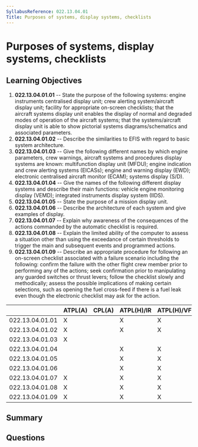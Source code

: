 ```yaml
---
SyllabusReference: 022.13.04.01
Title: Purposes of systems, display systems, checklists
---
```


# Purposes of systems, display systems, checklists

## Learning Objectives

1. **022.13.04.01.01** -- State the purpose of the following systems: engine
   instruments centralised display unit; crew alerting system/aircraft display
   unit; facility for appropriate on-screen checklists; that the aircraft
   systems display unit enables the display of normal and degraded modes of
   operation of the aircraft systems; that the systems/aircraft display unit is
   able to show pictorial systems diagrams/schematics and associated parameters.
2. **022.13.04.01.02** -- Describe the similarities to EFIS with regard to basic
   system architecture.
3. **022.13.04.01.03** -- Give the following different names by which engine
   parameters, crew warnings, aircraft systems and procedures display systems
   are known: multifunction display unit (MFDU); engine indication and crew
   alerting systems (EICASs); engine and warning display (EWD); electronic
   centralised aircraft monitor (ECAM); systems display (S/D).
4. **022.13.04.01.04** -- Give the names of the following different display
   systems and describe their main functions: vehicle engine monitoring display
   (VEMD); integrated instruments display system (IIDS).
5. **022.13.04.01.05** -- State the purpose of a mission display unit.
6. **022.13.04.01.06** -- Describe the architecture of each system and give
   examples of display.
7. **022.13.04.01.07** -- Explain why awareness of the consequences of the actions
   commanded by the automatic checklist is required.
8. **022.13.04.01.08** -- Explain the limited ability of the computer to assess a
   situation other than using the exceedance of certain thresholds to trigger
   the main and subsequent events and programmed actions.
9. **022.13.04.01.09** -- Describe an appropriate procedure for following an
   on-screen checklist associated with a failure scenario including the
   following: confirm the failure with the other flight crew member prior to
   performing any of the actions; seek confirmation prior to manipulating any
   guarded switches or thrust levers; follow the checklist slowly and
   methodically; assess the possible implications of making certain selections,
   such as opening the fuel cross-feed if there is a fuel leak even though the
   electronic checklist may ask for the action.

|                 | ATPL(A) | CPL(A) | ATPL(H)/IR | ATPL(H)/VFR | CPL(H) | IR  | CBIR(A) |
| --------------- | ------- | ------ | ---------- | ----------- | ------ | --- | ------- |
| 022.13.04.01.01 | X       |        | X          | X           |        |     |         |
| 022.13.04.01.02 | X       |        | X          | X           |        |     |         |
| 022.13.04.01.03 | X       |        |            |             |        |     |         |
| 022.13.04.01.04 |         |        | X          | X           |        |     |         |
| 022.13.04.01.05 |         |        | X          | X           |        |     |         |
| 022.13.04.01.06 |         |        | X          | X           |        |     |         |
| 022.13.04.01.07 | X       |        | X          | X           |        |     |         |
| 022.13.04.01.08 | X       |        | X          | X           |        |     |         |
| 022.13.04.01.09 | X       |        | X          | X           |        |     |         |

## Summary

## Questions
